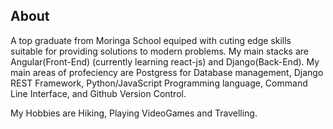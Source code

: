 ## About 
A top graduate from Moringa School equiped with cuting edge skills suitable for providing solutions to modern problems. My main stacks are Angular(Front-End) (currently learning react-js) and Django(Back-End). My main areas of profeciency are Postgress for Database management, Django REST Framework, Python/JavaScript Programming language, Command Line Interface, and Github Version Control.

My Hobbies are Hiking, Playing VideoGames and Travelling.